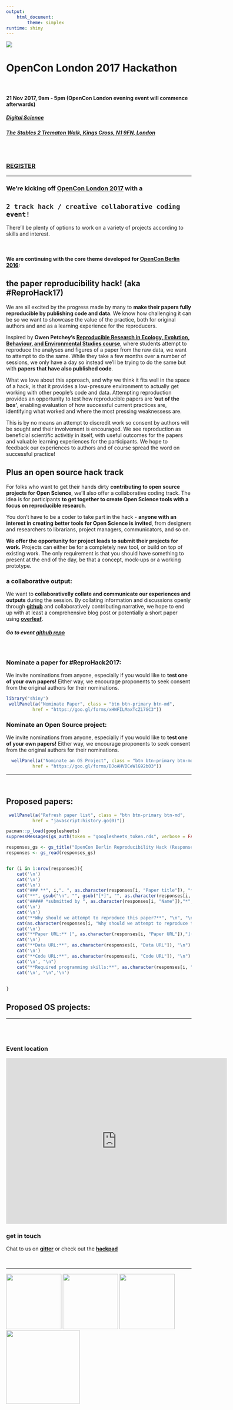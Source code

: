 ```yaml
---
output: 
    html_document:
        theme: simplex
runtime: shiny
---
```

![](https://d3n8a8pro7vhmx.cloudfront.net/righttoresearch/pages/1462/features/original/OpenCon_2017_London_-_NB_Banner.png?1505763567)

# **OpenCon London 2017 Hackathon**
<br>

#### **21 Nov 2017, 9am - 5pm (OpenCon London evening event will commence afterwards)**
##### [**Digital Science**](https://www.digital-science.com/)
###### [***The Stables 2 Trematon Walk, Kings Cross, N1 9FN, London***](https://goo.gl/maps/7zAo98pSzB82)

<br>

### [**REGISTER**](https://www.eventbrite.co.uk/e/opencon-London-hackathon-tickets-28890667765)
***

### We're kicking off [**OpenCon London 2017**](http://www.opencon2017.org/opencon_2017_London) with a 
## **`2 track hack / creative collaborative coding event!`**

There'll be plenty of options to work on a variety of projects according to skills and interest. 

<br>

#### We are continuing with the core theme developed for [OpenCon Berlin 2016](https://annakrystalli.shinyapps.io/OpenConBerlin_reprohack/): 
## the **paper reproducibility hack!** (aka **#ReproHack17**)

We are all excited by the progress made by many to **make their papers fully reproducible by publishing code and data**. We know how challenging it can be so we want to showcase the value of the practice, both for original authors and and as a learning experience for the reproducers. 

Inspired by **Owen Petchey's** [**Reproducible Research in Ecology, Evolution, Behaviour, and Environmental Studies course**](https://github.com/opetchey/RREEBES), where students attempt to  reproduce the analyses and figures of a paper from the raw data, we want to attempt to do the same. While they take a few months over a number of sessions, we only have a day so instead we'll be trying to do the same but with **papers that have also published code**. 

What we love about this approach, and why we think it fits well in the space of a hack, is that it provides a low-pressure environment to actually get working with other people's code and data. Attempting reproduction provides an opportunity to test how reproducible papers are **'out of the box'**, enabling evaluation of how successful current practices are, identifying what worked and where the most pressing weaknessess are.

This is by no means an attempt to discredit work so consent by authors will be sought and their involvement is encouraged. We see reproduction as beneficial scientific activitiy in itself, with useful outcomes for the papers and valuable learning experiences for the participants. We hope to feedback our experiences to authors and of course spread the word on successful practice!

## Plus an **open source hack track**

For folks who want to get their hands dirty **contributing to open source projects for Open Science**, we'll also offer a collaborative coding track. The idea is for participants **to get together to create Open Science tools with a focus on reproducible research**. 

You don't have to be a coder to take part in the hack - **anyone with an interest in creating better tools for Open Science is invited**, from designers and researchers to librarians, project managers, communicators, and so on.

**We offer the opportunity for project leads to submit their projects for work.** Projects can either be for a completely new tool, or build on top of existing work. The only requirement is that you should have something to present at the end of the day, be that a concept, mock-ups or a working prototype.






### **a collaborative output:**

We want to **collaborativelly collate and communicate our experiences and outputs** during the session. By collating information and discussions openly through [**github**](https://github.com/features) and collaboratively contributing narrative, we hope to end up with at least a comprehensive blog post or potentially a short paper using [**overleaf**](https://www.overleaf.com/?utm_expid=71700200-7.jX1xSGOgQzGKvOn08hBHag.0).

##### **Go to event** [**github repo**](https://github.com/annakrystalli/OpenConLondon_ReproHack)

<br>

### **Nominate a paper for #ReproHack2017:**

We invite nominations from anyone, especially if you would like to **test one of your own papers!** Either way, we encourage proponents to seek consent from the original authors for their nominations.



```r
library("shiny")
 wellPanel(a("Nominate Paper", class = "btn btn-primary btn-md", 
          href = "https://goo.gl/forms/xHWFILMaxTcZi7GC3"))
```



### **Nominate an Open Source project:**

We invite nominations from anyone, especially if you would like to **test one of your own papers!** Either way, we encourage proponents to seek consent from the original authors for their nominations.

```r
  wellPanel(a("Nominate an OS Project", class = "btn btn-primary btn-md", 
          href = "https://goo.gl/forms/DJoAHVDCeWlG92b03"))
```

***
<br>

## **Proposed papers:**

```r
 wellPanel(a("Refresh paper list", class = "btn btn-primary btn-md", 
          href = "javascript:history.go(0)"))
```

```r
pacman::p_load(googlesheets)
suppressMessages(gs_auth(token = "googlesheets_token.rds", verbose = FALSE))
```


```r
responses_gs <- gs_title("OpenCon Berlin Reproducibility Hack (Responses)")
responses <- gs_read(responses_gs)


for (i in 1:nrow(responses)){
    cat('\n')     
    cat('\n')
    cat('\n') 
    cat("### **", i,". ", as.character(responses[i, "Paper title"]), "**", "\n", "\n", sep = "") 
    cat("**", gsub("\n", "", gsub("[*]", "", as.character(responses[i, "Paper citation"]))), "\n**", "\n", "\n", sep = "")
    cat("##### *submitted by ", as.character(responses[i, "Name"]),"*", "\n")
    cat('\n')
    cat('\n')
    cat("**Why should we attempt to reproduce this paper?**", "\n", "\n")
    cat(as.character(responses[i, "Why should we attempt to reproduce this paper?"]), "\n")
    cat('\n')
    cat("**Paper URL:** [", as.character(responses[i, "Paper URL"]),"](",as.character(responses[i, "Paper URL"]) ,")", "\n")
    cat('\n')
    cat("**Data URL:**", as.character(responses[i, "Data URL"]), "\n")
    cat('\n')
    cat("**Code URL:**", as.character(responses[i, "Code URL"]), "\n")
    cat('\n', "\n")
    cat("**Required programming skills:**", as.character(responses[i, "Required programming skills"]), "\n")
    cat('\n', "\n",'\n')
    
    
}

```

## **Proposed OS projects:**

***

<br>
<br>

### Event location

<iframe src="https://www.google.com/maps/embed?pb=!1m14!1m8!1m3!1d9927.624352201037!2d-0.1214098!3d51.5332823!3m2!1i1024!2i768!4f13.1!3m3!1m2!1s0x0%3A0xa1be0758a2aba858!2sSpringer+Nature+-+Stables+Building!5e0!3m2!1sen!2suk!4v1508144170536" width="600" height="450" frameborder="0" width="600" height="450" style="border:0" allowfullscreen></iframe>

### get in touch

Chat to us on [**gitter**](https://gitter.im/OCB_ReproHack/Lobby) or check out the [**hackpad**](https://public.etherpad-mozilla.org/p/OpenConLondon2017_ReproHack)

<br>

***

<img src="https://www.overleaf.com/overleaf-partner/overleaf-greygreen-410.png" width="150px"></img>
<img src="https://f.hypotheses.org/wp-content/blogs.dir/930/files/2016/01/Altmetric-logo.jpg" width="150px"></img>
<img src="http://www.nordp.org/assets/SponsorLogos/digitalscience.png" width="150px"></img>
<img src="http://lorenabarba.com/wp-content/uploads/2013/02/fig.share_FullColour.jpg" width="200px"></img>


